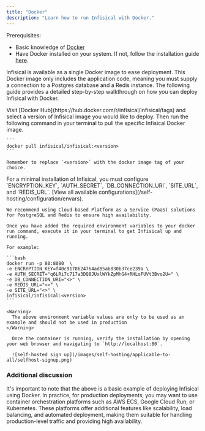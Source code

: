 ```yaml
---
title: "Docker"
description: "Learn how to run Infisical with Docker."
---
```


Prerequisites:
- Basic knowledge of [Docker](https://www.docker.com/)
- Have Docker installed on your system. If not, follow the installation guide [here](https://docs.docker.com/get-docker/).

Infisical is available as a single Docker image to ease deployment.
This Docker image only includes the application code, meaning you must supply a connection to a Postgres database and a Redis instance.
The following guide provides a detailed step-by-step walkthrough on how you can deploy Infisical with Docker.

<Steps>
  <Step title="Pull the Infisical Docker image">
    Visit [Docker Hub](https://hub.docker.com/r/infisical/infisical/tags) and select a version of Infisical image you would like to deploy.
    Then run the following command in your terminal to pull the specific Infisical Docker image.
    
    ```
    docker pull infisical/infisical:<version>
    ```
    
    Remember to replace `<version>` with the docker image tag of your choice.
  </Step>
  <Step title="Start Infisical">
    For a minimal installation of Infisical, you must configure `ENCRYPTION_KEY`, `AUTH_SECRET`, `DB_CONNECTION_URI`, `SITE_URL`, and `REDIS_URL`.     [View all available configurations](/self-hosting/configuration/envars).
    

    We recommend using Cloud-based Platform as a Service (PaaS) solutions for PostgreSQL and Redis to ensure high availability. 

    Once you have added the required environment variables to your docker run command, execute it in your terminal to get Infisical up and running.
    
    For example:

    ```bash
    docker run -p 80:8080  \
    -e ENCRYPTION_KEY=f40c9178624764ad85a6830b37ce239a \
    -e AUTH_SECRET="q6LRi7c717a3DQ8JUxlWYkZpMhG4+RHLoFUVt3Bvo2U=" \
    -e DB_CONNECTION_URI="<>" \
    -e REDIS_URL="<>" \
    -e SITE_URL="<>" \
    infisical/infisical:<version>
    ```
    
    <Warning>
      The above environment variable values are only to be used as an example and should not be used in production 
    </Warning>
    
      Once the container is running, verify the installation by opening your web browser and navigating to `http://localhost:80`.

      ![self-hosted sign up](/images/self-hosting/applicable-to-all/selfhost-signup.png)
  </Step>
</Steps>

### Additional discussion 
It's important to note that the above is a basic example of deploying Infisical using Docker. 
In practice, for production deployments, you may want to use container orchestration platforms such as AWS ECS, Google Cloud Run, or Kubernetes. 
These platforms offer additional features like scalability, load balancing, and automated deployment, making them suitable for handling production-level traffic and providing high availability.
